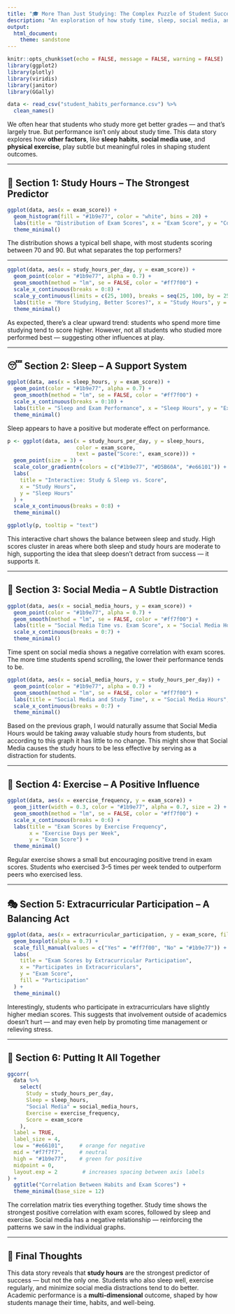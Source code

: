 ```yaml
---
title: "🎓 More Than Just Studying: The Complex Puzzle of Student Success"
description: "An exploration of how study time, sleep, social media, and exercise habits influence exam performance."
output: 
  html_document:
    theme: sandstone  
---
```


```r
knitr::opts_chunk$set(echo = FALSE, message = FALSE, warning = FALSE)
library(ggplot2)
library(plotly)
library(viridis)
library(janitor)
library(GGally)
```

```r
data <- read_csv("student_habits_performance.csv") %>%
  clean_names()
```

We often hear that students who study more get better grades — and that’s largely true. But performance isn’t only about study time. This data story explores how **other factors**, like **sleep habits**, **social media use**, and **physical exercise**, play subtle but meaningful roles in shaping student outcomes.

---

## 📍 Section 1: Study Hours – The Strongest Predictor

```r
ggplot(data, aes(x = exam_score)) +
  geom_histogram(fill = "#1b9e77", color = "white", bins = 20) +
  labs(title = "Distribution of Exam Scores", x = "Exam Score", y = "Count") +
  theme_minimal()
```

The distribution shows a typical bell shape, with most students scoring between 70 and 90. But what separates the top performers?

---

```r
ggplot(data, aes(x = study_hours_per_day, y = exam_score)) +
  geom_point(color = "#1b9e77", alpha = 0.7) +
  geom_smooth(method = "lm", se = FALSE, color = "#ff7f00") +
  scale_x_continuous(breaks = 0:8) +
  scale_y_continuous(limits = c(25, 100), breaks = seq(25, 100, by = 25)) +
  labs(title = "More Studying, Better Scores?", x = "Study Hours", y = "Exam Score") +
  theme_minimal()
```

As expected, there’s a clear upward trend: students who spend more time studying tend to score higher. However, not all students who studied more performed best — suggesting other influences at play.

---

## 😴 Section 2: Sleep – A Support System

```r
ggplot(data, aes(x = sleep_hours, y = exam_score)) +
  geom_point(color = "#1b9e77", alpha = 0.7) +
  geom_smooth(method = "lm", se = FALSE, color = "#ff7f00") +
  scale_x_continuous(breaks = 0:10) +
  labs(title = "Sleep and Exam Performance", x = "Sleep Hours", y = "Exam Score") +
  theme_minimal()
```

Sleep appears to have a positive but moderate effect on performance.

```r
p <- ggplot(data, aes(x = study_hours_per_day, y = sleep_hours, 
                      color = exam_score, 
                      text = paste("Score:", exam_score))) +
  geom_point(size = 3) +
  scale_color_gradientn(colors = c("#1b9e77", "#D5B60A", "#e66101")) +  # green → yellow → orange
  labs(
    title = "Interactive: Study & Sleep vs. Score",
    x = "Study Hours",
    y = "Sleep Hours"
  ) +
  scale_x_continuous(breaks = 0:8) +
  theme_minimal()

ggplotly(p, tooltip = "text")
```

This interactive chart shows the balance between sleep and study. High scores cluster in areas where both sleep and study hours are moderate to high, supporting the idea that sleep doesn’t detract from success — it supports it.

---

## 📱 Section 3: Social Media – A Subtle Distraction

```r
ggplot(data, aes(x = social_media_hours, y = exam_score)) +
  geom_point(color = "#1b9e77", alpha = 0.7) +
  geom_smooth(method = "lm", se = FALSE, color = "#ff7f00") +
  labs(title = "Social Media Time vs. Exam Score", x = "Social Media Hours", y = "Exam Score") +
  scale_x_continuous(breaks = 0:7) +
  theme_minimal()
```

Time spent on social media shows a negative correlation with exam scores. The more time students spend scrolling, the lower their performance tends to be.

```r
ggplot(data, aes(x = social_media_hours, y = study_hours_per_day)) +
  geom_point(color = "#1b9e77", alpha = 0.7) +
  geom_smooth(method = "lm", se = FALSE, color = "#ff7f00") +
  labs(title = "Social Media and Study Time", x = "Social Media Hours", y = "Study Hours") +
  scale_x_continuous(breaks = 0:7) +
  theme_minimal()
```

Based on the previous graph, I would naturally assume that Social Media Hours would be taking away valuable study hours from students, but according to this graph it has little to no change. This might show that Social Media causes the study hours to be less effective by serving as a distraction for students.

---

## 🏃 Section 4: Exercise – A Positive Influence

```r
ggplot(data, aes(x = exercise_frequency, y = exam_score)) +
  geom_jitter(width = 0.3, color = "#1b9e77", alpha = 0.7, size = 2) +
  geom_smooth(method = "lm", se = FALSE, color = "#ff7f00") +
  scale_x_continuous(breaks = 0:6) +
  labs(title = "Exam Scores by Exercise Frequency",
       x = "Exercise Days per Week",
       y = "Exam Score") +
  theme_minimal()
```

Regular exercise shows a small but encouraging positive trend in exam scores. Students who exercised 3–5 times per week tended to outperform peers who exercised less.

---

## 🎭 Section 5: Extracurricular Participation – A Balancing Act

```r
ggplot(data, aes(x = extracurricular_participation, y = exam_score, fill = extracurricular_participation)) +
  geom_boxplot(alpha = 0.7) +
  scale_fill_manual(values = c("Yes" = "#ff7f00", "No" = "#1b9e77")) +
  labs(
    title = "Exam Scores by Extracurricular Participation",
    x = "Participates in Extracurriculars",
    y = "Exam Score",
    fill = "Participation"
  ) +
  theme_minimal()
```

Interestingly, students who participate in extracurriculars have slightly higher median scores. This suggests that involvement outside of academics doesn’t hurt — and may even help by promoting time management or relieving stress. 

---

## 🧠 Section 6: Putting It All Together

```r
ggcorr(
  data %>% 
    select(
      Study = study_hours_per_day, 
      Sleep = sleep_hours, 
      "Social Media" = social_media_hours, 
      Exercise = exercise_frequency, 
      Score = exam_score
    ),
  label = TRUE,
  label_size = 4,
  low = "#e66101",     # orange for negative
  mid = "#f7f7f7",     # neutral
  high = "#1b9e77",    # green for positive
  midpoint = 0,
  layout.exp = 2        # increases spacing between axis labels
) +
  ggtitle("Correlation Between Habits and Exam Scores") +
  theme_minimal(base_size = 12)
```

The correlation matrix ties everything together. Study time shows the strongest positive correlation with exam scores, followed by sleep and exercise. Social media has a negative relationship — reinforcing the patterns we saw in the individual graphs.

---

## 🏁 Final Thoughts

This data story reveals that **study hours** are the strongest predictor of success — but not the only one. Students who also sleep well, exercise regularly, and minimize social media distractions tend to do better. Academic performance is a **multi-dimensional** outcome, shaped by how students manage their time, habits, and well-being.
